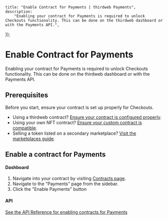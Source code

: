 
	title: "Enable Contract for Payments | thirdweb Payments",
	description:
		"Enabling your contract for Payments is required to unlock Checkouts functionality. This can be done on the thirdweb dashboard or with the Payments API.",
});

# Enable Contract for Payments

Enabling your contract for Payments is required to unlock Checkouts functionality. This can be done on the thirdweb dashboard or with the Payments API.

## Prerequisites

Before you start, ensure your contract is set up properly for Checkouts.

- Using a thirdweb contract? [Ensure your contract is configured properly](pre-built-contracts).
- Using your own NFT contract? [Ensure your custom contract is compatible](custom-contracts).
- Selling a token listed on a secondary marketplace? [Visit the marketplaces guide](marketplaces).

## Enable a contract for Payments

#### Dashboard

1. Navigate into your contract by visiting [Contracts page](https://thirdweb.com/team/~/~/contracts).
2. Navigate to the "Payments" page from the sidebar.
3. Click the "Enable Payments" button

<DocImage src={enablePaymentsImage} alt="Checkouts Process Diagram" />

#### API

[See the API Reference for enabling contracts for Payments](https://redocly.github.io/redoc/?url=https://payments.thirdweb.com/api/doc#tag/Contracts/paths/~1api~12022-08-12~1register-contract/post)
